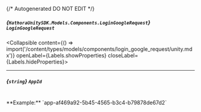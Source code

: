 {/* Autogenerated DO NOT EDIT  */}

##### *{`HathoraUnitySDK.Models.Components.LoginGoogleRequest`}* `LoginGoogleRequest`
<Collapsible content={() => import('/content/types/models/components/login_google_request/unity.mdx')} openLabel={Labels.showProperties} closeLabel={Labels.hideProperties}>
</Collapsible>

---
##### *{`string`}* `AppId`
<br/>
**Example:** `app-af469a92-5b45-4565-b3c4-b79878de67d2`


